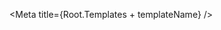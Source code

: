 

<Meta title={Root.Templates + templateName} />

<DocsPageHeader
    title={templateName}
    description="This template shows how you can use the PageContainer and Card component to create a Homepage."
    addImportantNote={false}
    variant="none"
/>

<Canvas withToolbar>
    <Story name="Homepage" story={stories.Base} />
</Canvas>

